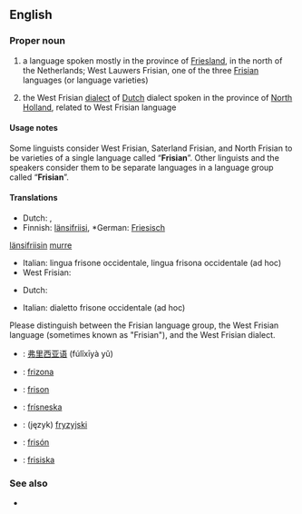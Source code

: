 ==English==
===Proper noun===
{{en-proper noun}}

# a language spoken mostly in the province of [[Friesland]], in the north of the Netherlands; West Lauwers Frisian, one of the three [[Frisian]] languages (or language varieties)
# {{context|Netherlands}} the West Frisian [[dialect]] of [[Dutch]] dialect spoken in the province of [[North Holland]], related to West Frisian language

====Usage notes====
Some linguists consider West Frisian, Saterland Frisian, and North Frisian to be varieties of a single language called “'''Frisian'''”.  Other linguists and the speakers consider them to be separate languages in a language group called “'''Frisian'''”.

====Translations====
{{trans-top|language spoken in Friesland}}
*Dutch: {{t+|nl|Fries|n}}, {{t|nl|Westerlauwers Fries|n}}
*Finnish: [[länsifriisi]], *German: [[Friesisch]] {{n}}
[[länsifriisi|länsifriisin]] [[murre]]
{{trans-mid}}
*Italian: lingua frisone occidentale, lingua frisona occidentale (ad hoc)
*West Frisian: {{tø|fry|Frysk}}
{{trans-bottom}}

{{trans-top|the Western Frisian dialect of Dutch}}
*Dutch: {{t|nl|West-Fries}}
{{trans-mid}}
*Italian: dialetto frisone occidentale (ad hoc)
{{trans-bottom}}

{{checktrans}}
Please distinguish between the Frisian language group, the West Frisian language (sometimes known as "Frisian"), and the West Frisian dialect.
*{{ttbc|Chinese}}: [[弗里西亚语]] (fúlǐxīyà yǔ)
*{{ttbc|Esperanto}}: [[frizona]]
*{{ttbc|French}}: [[frison]] {{m}}
*{{ttbc|Icelandic}}: [[frísneska]] {{f}}
*{{ttbc|Polish}}: (język) [[fryzyjski]] {{m}}
*{{ttbc|Spanish}}: [[frisón]] {{m}}
*{{ttbc|Swedish}}: [[frisiska]] {{c}}

===See also===
* {{pedialite|West Frisian language}}